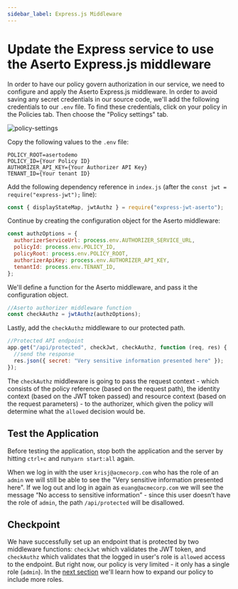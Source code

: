```yaml
---
sidebar_label: Express.js Middleware
---
```


# Update the Express service to use the Aserto Express.js middleware

In order to have our policy govern authorization in our service, we need to configure and apply the Aserto Express.js middleware. In order to avoid saving any secret credentials in our source code, we'll add the following credentials to our `.env` file. To find these credentials, click on your policy in the Policies tab. Then choose the "Policy settings" tab.

![policy-settings](/quickstart-react-and-node/policy-settings.png)

Copy the following values to the `.env` file:

```
POLICY_ROOT=asertodemo
POLICY_ID={Your Policy ID}
AUTHORIZER_API_KEY={Your Authorizer API Key}
TENANT_ID={Your tenant ID}
```

Add the following dependency reference in `index.js` (after the `const jwt = require("express-jwt");` line):

```javascript
const { displayStateMap, jwtAuthz } = require("express-jwt-aserto");
```

Continue by creating the configuration object for the Aserto middleware:

```javascript
const authzOptions = {
  authorizerServiceUrl: process.env.AUTHORIZER_SERVICE_URL,
  policyId: process.env.POLICY_ID,
  policyRoot: process.env.POLICY_ROOT,
  authorizerApiKey: process.env.AUTHORIZER_API_KEY,
  tenantId: process.env.TENANT_ID,
};
```

We'll define a function for the Aserto middleware, and pass it the configuration object.

```javascript
//Aserto authorizer middleware function
const checkAuthz = jwtAuthz(authzOptions);
```

Lastly, add the `checkAuthz` middleware to our protected path.

```javascript
//Protected API endpoint
app.get("/api/protected", checkJwt, checkAuthz, function (req, res) {
  //send the response
  res.json({ secret: "Very sensitive information presented here" });
});
```

The `checkAuthz` middleware is going to pass the request context - which consists of the policy reference (based on the request path), the identity context (based on the JWT token passed) and resource context (based on the request parameters) - to the authorizer, which given the policy will determine what the `allowed` decision would be.

## Test the Application

Before testing the application, stop both the application and the server by hitting `ctrl+c` and run`yarn start:all` again.

When we log in with the user `krisj@acmecorp.com` who has the role of an `admin` we will still be able to see the "Very sensitive information presented here". If we log out and log in again as `euang@acmecorp.com` we will see the message “No access to sensitive information” - since this user doesn’t have the role of `admin`, the path `/api/protected` will be disallowed.

## Checkpoint

We have successfully set up an endpoint that is protected by two middleware functions: `checkJwt` which validates the JWT token, and `checkAuthz` which validates that the logged in user's role is `allowed` access to the endpoint. But right now, our policy is very limited - it only has a single role (`admin`). In the [next section](support-more-roles) we'll learn how to expand our policy to include more roles.
